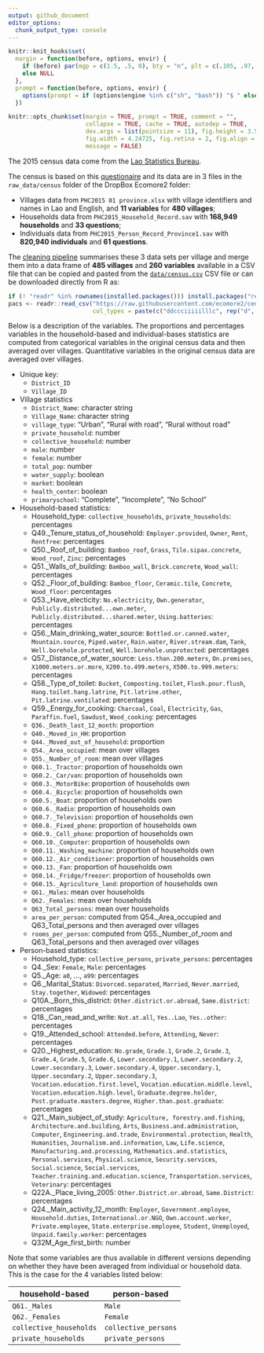 ```yaml
---
output: github_document
editor_options: 
  chunk_output_type: console
---
```


<!--
IMAGES:
Insert them with: ![alt text](image.png)
You can also resize them if needed: convert image.png -resize 50% image.png
If you want to center the image, go through HTML code:
<div style="text-align:center"><img src ="image.png"/></div>

REFERENCES:
For references: Put all the bibTeX references in the file "references.bib"
in the current folder and cite the references as @key or [@key] in the text.
Uncomment the bibliography field in the above header and put a "References"
title wherever you want to display the reference list.
-->

```r
knitr::knit_hooks$set(
  margin = function(before, options, envir) {
    if (before) par(mgp = c(1.5, .5, 0), bty = "n", plt = c(.105, .97, .13, .97))
    else NULL
  },
  prompt = function(before, options, envir) {
    options(prompt = if (options$engine %in% c("sh", "bash")) "$ " else "> ")
  })

knitr::opts_chunk$set(margin = TRUE, prompt = TRUE, comment = "",
                      collapse = TRUE, cache = TRUE, autodep = TRUE,
                      dev.args = list(pointsize = 11), fig.height = 3.5,
                      fig.width = 4.24725, fig.retina = 2, fig.align = "center",
                      message = FALSE)

```

The 2015 census data come from the [Lao Statistics Bureau](https://www.lsb.gov.la).

The census is based on this
[questionaire](https://www.dropbox.com/s/6alphptnxl3pjyr/English%20questionnare%20PHC2015.pdf?dl=0)
and its data are in 3 files in the `raw_data/census` folder of the DropBox
Ecomore2 folder:

* Villages data from `PHC2015 01 province.xlsx` with village identifiers and names
in Lao and English, and **11 variables** for **480 villages**;
* Households data from `PHC2015_Household_Record.sav` with **168,949 households**
and **33 questions**;
* Individuals data from `PHC2015_Person_Record_Province1.sav` with
**820,940 individuals** and **61 questions**.

The [cleaning pipeline](https://ecomore2.github.io/census/make_data.html)
summarises these 3 data sets per village and merge them into a data frame of
**485 villages** and **260 variables** available in a CSV file that can be
copied and pasted from the
[`data/census.csv`](https://raw.githubusercontent.com/ecomore2/census/master/data/census.csv)
CSV file or can be downloaded directly from R as:

```r
if (! "readr" %in% rownames(installed.packages())) install.packages("readr")
pacs <- readr::read_csv("https://raw.githubusercontent.com/ecomore2/census/master/data/census.csv",
                        col_types = paste(c("ddccciiiiilllc", rep("d", 246)), collapse = ""))
```

Below is a description of the variables. The proportions and percentages variables
in the household-based and individual-bases statistics are computed from categorical
variables in the original census data and then averaged over villages. Quantitative
variables in the original census data are averaged over villages.

* Unique key:
  + `District_ID`
  + `Village_ID`

* Village statistics
  + `District_Name`: character string
  + `Village_Name`: character string
  + `village_type`: "Urban", "Rural with road", "Rural without road"
  + `private_household`: number
  + `collective_household`: number
  + `male`: number
  + `female`: number
  + `total_pop`: number
  + `water_supply`: boolean
  + `market`: boolean
  + `health_center`: boolean
  + `primaryschool`: "Complete", "Incomplete", "No School"
  
* Household-based statistics:
  + Household_type: `collective_households`, `private_households`: percentages
  + Q49._Tenure_status_of_household: `Employer.provided`, `Owner`, `Rent`, `Rentfree`: percentages
  + Q50._Roof_of_building: `Bamboo_roof`, `Grass`, `Tile.sipax.concrete`, `Wood_roof`, `Zinc`: percentages
  + Q51._Walls_of_building: `Bamboo_wall`, `Brick.concrete`, `Wood_wall`: percentages
  + Q52._Floor_of_building: `Bamboo_floor`, `Ceramic.tile`, `Concrete`, `Wood_floor`: percentages
  + Q53._Have_electicity: `No.electricity`, `Own.generator`, `Publicly.distributed...own.meter`,
                          `Publicly.distributed...shared.meter`, `Using.batteries`: percentages
  + Q56._Main_drinking_water_source: `Bottled.or.canned.water`, `Mountain.source`, `Piped.water`,
                                     `Rain.water`, `River.stream.dam`, `Tank`, `Well.borehole.protected`,
                                     `Well.borehole.unprotected`: percentages
  + Q57._Distance_of_water_source: `Less.than.200.meters`, `On.premises`, `X1000.meters.or.more`,
                                   `X200.to.499.meters`, `X500.to.999.meters`: percentages
  + Q58._Type_of_toilet: `Bucket`, `Composting.toilet`, `Flush.pour.flush`, `Hang.toilet.hang.latrine`,
                         `Pit.latrine.other`, `Pit.latrine.ventilated`: percentages
  + Q59._Energy_for_cooking: `Charcoal`, `Coal`, `Electricity`, `Gas`, `Paraffin.fuel`,
                             `Sawdust`, `Wood_cooking`: percentages
  + `Q36._Death_last_12_month`: proportion
  + `Q40._Moved_in_HH`: proportion
  + `Q44._Moved_out_of_household`: proportion
  + `Q54._Area_occupied`: mean over villages
  + `Q55._Number_of_room`: mean over villages
  + `Q60.1._Tractor`: proportion of households own
  + `Q60.2._Car/van`: proportion of households own
  + `Q60.3._MotorBike`: proportion of households own
  + `Q60.4._Bicycle`: proportion of households own
  + `Q60.5._Boat`: proportion of households own
  + `Q60.6._Radio`: proportion of households own
  + `Q60.7._Television`: proportion of households own
  + `Q60.8._Fixed_phone`: proportion of households own
  + `Q60.9._Cell_phone`: proportion of households own
  + `Q60.10._Computer`: proportion of households own
  + `Q60.11._Washing_machine`: proportion of households own
  + `Q60.12._Air_conditioner`: proportion of households own
  + `Q60.13._Fan`: proportion of households own
  + `Q60.14._Fridge/freezer`: proportion of households own
  + `Q60.15._Agriculture_land`: proportion of households own
  + `Q61._Males`: mean over households
  + `Q62._Females`: mean over households
  + `Q63_Total_persons`: mean over households
  + `area_per_person`: computed from Q54._Area_occupied and Q63_Total_persons and
                       then averaged over villages
  + `rooms_per_person`: computed from Q55._Number_of_room and Q63_Total_persons
                        and then averaged over villages
  
* Person-based statistics:
  + Household_type: `collective_persons`, `private_persons`: percentages
  + Q4._Sex: `Female`, `Male`: percentages
  + Q5._Age: `a0`, ..., `a99`: percentages
  + Q6._Marital_Status: `Divorced.separated`, `Married`, `Never.married`,
                        `Stay.together`, `Widowed`: percentages
  + Q10A._Born_this_district: `Other.district.or.abroad`, `Same.district`: percentages
  + Q18._Can_read_and_write: `Not.at.all`, `Yes..Lao`, `Yes..other`: percentages
  + Q19._Attended_school: `Attended.before`, `Attending`, `Never`: percentages
  + Q20._Highest_education: `No.grade`, `Grade.1`, `Grade.2`, `Grade.3`, `Grade.4`, 
                            `Grade.5`, `Grade.6`, `Lower.secondary.1`, `Lower.secondary.2`, 
                            `Lower.secondary.3`, `Lower.secondary.4`, `Upper.secondary.1`,
                            `Upper.secondary.2`, `Upper.secondary.3`, `Vocation.education.first.level`,
                            `Vocation.education.middle.level`, `Vocation.education.high.level`,
                            `Graduate.degree.holder`, `Post.graduate.masters.degree`,
                            `Higher.than.post.graduate`: percentages
  + Q21._Main_subject_of_study: `Agriculture, forestry.and.fishing`, `Architecture.and.building`,
                                `Arts`, `Business.and.administration`, `Computer`, `Engineering.and.trade`,
                                `Environmental.protection`, `Health`, `Humanities`, `Journalism.and.information`,
                                `Law`, `Life.science`, `Manufacturing.and.processing`, `Mathematics.and.statistics`,
                                `Personal.services`, `Physical.science`, `Security.services`, `Social.science`,
                                `Social.services`, `Teacher.training.and.education.science`, `Transportation.services`,
                                `Veterinary`: percentages
  + Q22A._Place_living_2005: `Other.District.or.abroad`, `Same.District`: percentages
  + Q24._Main_activity_12_month: `Employer`, `Government.employee`, `Household.duties`,
                                 `International.or.NGO`, `Own.account.worker`, `Private.employee`,
                                 `State.enterprise.employee`, `Student`, `Unemployed`, `Unpaid.family.worker`: percentages
  + Q32M_Age_first_birth: number
  
Note that some variables are thus available in different versions depending on
whether they have been averaged from individual or household data. This is the
case for the 4 variables listed below:

household-based         | person-based
----------------------- | --------------------
`Q61._Males`            | `Male`
`Q62._Females`          | `Female`
`collective_households` | `collective_persons`
`private_households`    | `private_persons`
